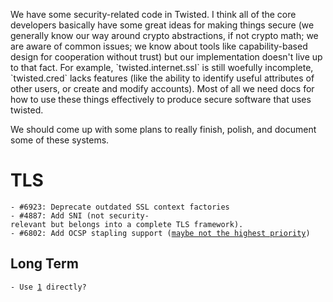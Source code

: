 We have some security-related code in Twisted.  I think all of the core developers basically have some great ideas for making things secure (we generally know our way around crypto abstractions, if not crypto math; we are aware of common issues; we know about tools like capability-based design for cooperation without trust) but our implementation doesn't live up to that fact.  For example, `twisted.internet.ssl` is still woefully incomplete, `twisted.cred` lacks features (like the ability to identify useful attributes of other users, or create and modify accounts).  Most of all we need docs for how to use these things effectively to produce secure software that uses twisted.

We should come up with some plans to really finish, polish, and document some of these systems.

= TLS =

 - #6923: Deprecate outdated SSL context factories
 - #4887: Add SNI (not security-relevant but belongs into a complete TLS framework).
 - #6802: Add OCSP stapling support ([https://www.imperialviolet.org/2014/04/19/revchecking.html maybe not the highest priority])

== Long Term ==

 - Use [https://cryptography.io/] directly?